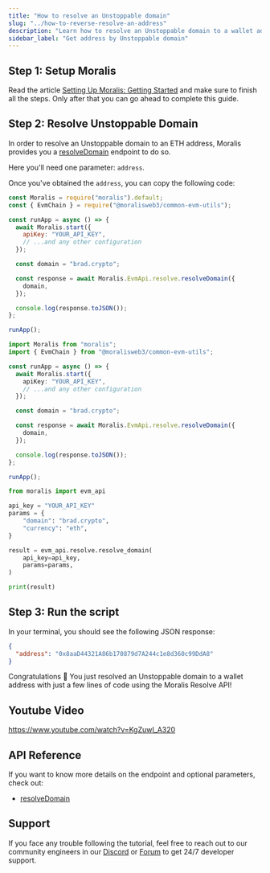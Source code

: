 ```yaml
---
title: "How to resolve an Unstoppable domain"
slug: "../how-to-reverse-resolve-an-address"
description: "Learn how to resolve an Unstoppable domain to a wallet address using Moralis Resolve API."
sidebar_label: "Get address by Unstoppable domain"
---
```





## Step 1: Setup Moralis

Read the article [Setting Up Moralis: Getting Started](/web3-data-api/evm/get-your-api-key) and make sure to finish all the steps. Only after that you can go ahead to complete this guide.

## Step 2: Resolve Unstoppable Domain

In order to resolve an Unstoppable domain to an ETH address, Moralis provides you a [resolveDomain](/web3-data-api/evm/reference/wallet-api/resolve-domain) endpoint to do so.

Here you'll need one parameter: `address`.

Once you've obtained the `address`, you can copy the following code:


<Tabs groupId="programming-language">
  <TabItem value="javascript" label="index.js (JavaScript)" default>

```javascript index.js
const Moralis = require("moralis").default;
const { EvmChain } = require("@moralisweb3/common-evm-utils");

const runApp = async () => {
  await Moralis.start({
    apiKey: "YOUR_API_KEY",
    // ...and any other configuration
  });

  const domain = "brad.crypto";

  const response = await Moralis.EvmApi.resolve.resolveDomain({
    domain,
  });

  console.log(response.toJSON());
};

runApp();
```

</TabItem>
<TabItem value="typescript" label="index.ts (TypeScript)">

```typescript index.ts
import Moralis from "moralis";
import { EvmChain } from "@moralisweb3/common-evm-utils";

const runApp = async () => {
  await Moralis.start({
    apiKey: "YOUR_API_KEY",
    // ...and any other configuration
  });

  const domain = "brad.crypto";

  const response = await Moralis.EvmApi.resolve.resolveDomain({
    domain,
  });

  console.log(response.toJSON());
};

runApp();
```

</TabItem>
<TabItem value="python" label="index.py (Python)">

```python index.py
from moralis import evm_api

api_key = "YOUR_API_KEY"
params = {
    "domain": "brad.crypto",
    "currency": "eth",
}

result = evm_api.resolve.resolve_domain(
    api_key=api_key,
    params=params,
)

print(result)
```

</TabItem>
</Tabs>

## Step 3: Run the script


<RunTheScript />

In your terminal, you should see the following JSON response:

```json
{
  "address": "0x8aaD44321A86b170879d7A244c1e8d360c99DdA8"
}
```

Congratulations 🥳 You just resolved an Unstoppable domain to a wallet address with just a few lines of code using the Moralis Resolve API!

## Youtube Video

https://www.youtube.com/watch?v=KgZuwI_A320

## API Reference

If you want to know more details on the endpoint and optional parameters, check out:

<ul>
  <li><a href="/web3-data-api/evm/reference/wallet-api/resolve-domain">resolveDomain</a></li>
</ul>

## Support

If you face any trouble following the tutorial, feel free to reach out to our community engineers in our [Discord](https://moralis.io/discord) or [Forum](https://forum.moralis.io) to get 24/7 developer support.
